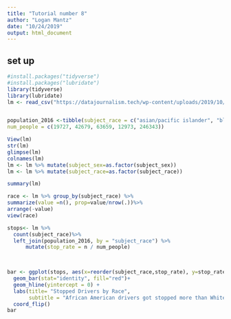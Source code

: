 ---
title: "Tutorial number 8"
author: "Logan Mantz"
date: "10/24/2019"
output: html_document
---



## set up 
```{r setup, message=F, warning=F}
#install.packages("tidyverse")
#install.packages("lubridate")
library(tidyverse)
library(lubridate)
lm <- read_csv("https://datajournalism.tech/wp-content/uploads/2019/10/wichita.csv")


population_2016 <-tibble(subject_race = c("asian/pacific islander", "black", "hispanic", "other/unknown","white"),
num_people = c(19727, 42679, 63659, 12973, 246343))
```

```{r discover-the-dataset}
View(lm)
str(lm)
glimpse(lm)
colnames(lm)
lm <- lm %>% mutate(subject_sex=as.factor(subject_sex))
lm <- lm %>% mutate(subject_race=as.factor(subject_race))

```
```{r run-basic-descriptive-statistics}
summary(lm)
```

```{r}

race <- lm %>% group_by(subject_race) %>%
summarize(value =n(), prop=value/nrow(.))%>%
arrange(-value)
view(race)
```

```{r}

stops<- lm %>%
  count(subject_race)%>%
  left_join(population_2016, by = "subject_race") %>%
      mutate(stop_rate = n / num_people)

    
```



```{r}
bar <- ggplot(stops, aes(x=reorder(subject_race,stop_rate), y=stop_rate))+ 
  geom_bar(stat="identity", fill="red")+
  geom_hline(yintercept = 0) +
  labs(title= "Stopped Drivers by Race",
       subtitle = "African American drivers got stopped more than White drivers in the city of Wichita, Kansas")+
  coord_flip()
bar
```

